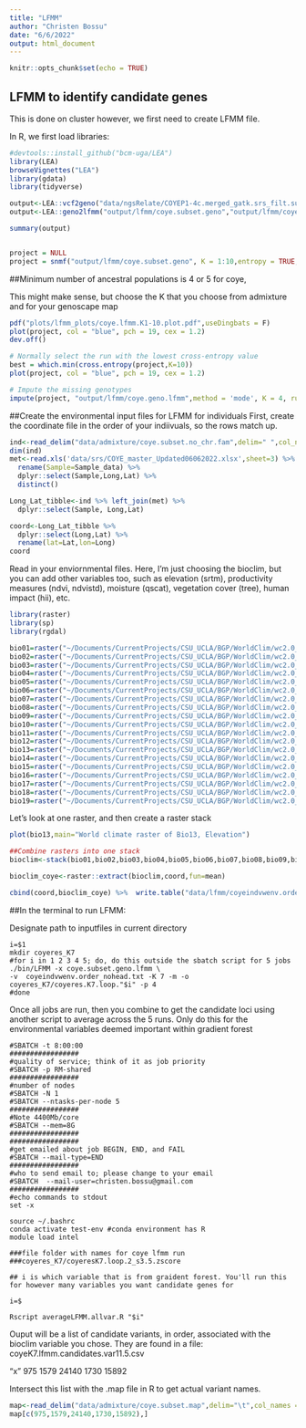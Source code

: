 ```yaml
---
title: "LFMM"
author: "Christen Bossu"
date: "6/6/2022"
output: html_document
---
```


```r
knitr::opts_chunk$set(echo = TRUE)
```

## LFMM to identify candidate genes

This is done on cluster however, we first need to create LFMM file.

In R, we first load libraries:
```r
#devtools::install_github("bcm-uga/LEA")
library(LEA)
browseVignettes("LEA")
library(gdata)
library(tidyverse)
```

```r
output<-LEA::vcf2geno("data/ngsRelate/COYEP1-4c.merged_gatk.srs_filt.subset.recode.vcf","output/lfmm/coye.subset.geno")
output<-LEA::geno2lfmm("output/lfmm/coye.subset.geno","output/lfmm/coye.subset.geno.lfmm")

summary(output)


project = NULL
project = snmf("output/lfmm/coye.subset.geno", K = 1:10,entropy = TRUE, repetitions = 5, project = "new")

```

##Minimum number of ancestral populations is 4 or 5 for coye, 

This might make sense, but choose the K that you choose from admixture and for your genoscape map

```r
pdf("plots/lfmm_plots/coye.lfmm.K1-10.plot.pdf",useDingbats = F)
plot(project, col = "blue", pch = 19, cex = 1.2)
dev.off()

# Normally select the run with the lowest cross-entropy value
best = which.min(cross.entropy(project,K=10))
plot(project, col = "blue", pch = 19, cex = 1.2)

# Impute the missing genotypes
impute(project, "output/lfmm/coye.geno.lfmm",method = 'mode', K = 4, run = best)
```

##Create the environmental input files for LFMM for individuals
First, create the coordinate file in the order of your indiivuals, so the rows match up.
```r

ind<-read_delim("data/admixture/coye.subset.no_chr.fam",delim=" ",col_names=F) %>% rename(Sample=X1) %>% select(Sample)
dim(ind)
met<-read.xls('data/srs/COYE_master_Updated06062022.xlsx',sheet=3) %>% 
  rename(Sample=Sample_data) %>% 
  dplyr::select(Sample,Long,Lat) %>%
  distinct()

Long_Lat_tibble<-ind %>% left_join(met) %>%
  dplyr::select(Sample, Long,Lat) 

coord<-Long_Lat_tibble %>%
  dplyr::select(Long,Lat) %>% 
  rename(lat=Lat,lon=Long) 
coord
```

Read in your enviornmental files. Here, I'm just choosing the bioclim, but you can add other variables too, such as elevation (srtm), productivity measures (ndvi, ndvistd), moisture (qscat), vegetation cover (tree), human impact (hii), etc.

```r
library(raster)
library(sp)
library(rgdal)

bio01=raster("~/Documents/CurrentProjects/CSU_UCLA/BGP/WorldClim/wc2.0_30s_bio/wc2.0_bio_30s_01.tif")
bio02=raster("~/Documents/CurrentProjects/CSU_UCLA/BGP/WorldClim/wc2.0_30s_bio/wc2.0_bio_30s_02.tif")
bio03=raster("~/Documents/CurrentProjects/CSU_UCLA/BGP/WorldClim/wc2.0_30s_bio/wc2.0_bio_30s_03.tif")
bio04=raster("~/Documents/CurrentProjects/CSU_UCLA/BGP/WorldClim/wc2.0_30s_bio/wc2.0_bio_30s_04.tif")
bio05=raster("~/Documents/CurrentProjects/CSU_UCLA/BGP/WorldClim/wc2.0_30s_bio/wc2.0_bio_30s_05.tif")
bio06=raster("~/Documents/CurrentProjects/CSU_UCLA/BGP/WorldClim/wc2.0_30s_bio/wc2.0_bio_30s_06.tif")
bio07=raster("~/Documents/CurrentProjects/CSU_UCLA/BGP/WorldClim/wc2.0_30s_bio/wc2.0_bio_30s_07.tif")
bio08=raster("~/Documents/CurrentProjects/CSU_UCLA/BGP/WorldClim/wc2.0_30s_bio/wc2.0_bio_30s_08.tif")
bio09=raster("~/Documents/CurrentProjects/CSU_UCLA/BGP/WorldClim/wc2.0_30s_bio/wc2.0_bio_30s_09.tif")
bio10=raster("~/Documents/CurrentProjects/CSU_UCLA/BGP/WorldClim/wc2.0_30s_bio/wc2.0_bio_30s_10.tif")
bio11=raster("~/Documents/CurrentProjects/CSU_UCLA/BGP/WorldClim/wc2.0_30s_bio/wc2.0_bio_30s_11.tif")
bio12=raster("~/Documents/CurrentProjects/CSU_UCLA/BGP/WorldClim/wc2.0_30s_bio/wc2.0_bio_30s_12.tif")
bio13=raster("~/Documents/CurrentProjects/CSU_UCLA/BGP/WorldClim/wc2.0_30s_bio/wc2.0_bio_30s_13.tif")
bio14=raster("~/Documents/CurrentProjects/CSU_UCLA/BGP/WorldClim/wc2.0_30s_bio/wc2.0_bio_30s_14.tif")
bio15=raster("~/Documents/CurrentProjects/CSU_UCLA/BGP/WorldClim/wc2.0_30s_bio/wc2.0_bio_30s_15.tif")
bio16=raster("~/Documents/CurrentProjects/CSU_UCLA/BGP/WorldClim/wc2.0_30s_bio/wc2.0_bio_30s_16.tif")
bio17=raster("~/Documents/CurrentProjects/CSU_UCLA/BGP/WorldClim/wc2.0_30s_bio/wc2.0_bio_30s_17.tif")
bio18=raster("~/Documents/CurrentProjects/CSU_UCLA/BGP/WorldClim/wc2.0_30s_bio/wc2.0_bio_30s_18.tif")
bio19=raster("~/Documents/CurrentProjects/CSU_UCLA/BGP/WorldClim/wc2.0_30s_bio/wc2.0_bio_30s_19.tif")

```

Let's look at one raster, and then create a raster stack
```r
plot(bio13,main="World climate raster of Bio13, Elevation")

##Combine rasters into one stack
bioclim<-stack(bio01,bio02,bio03,bio04,bio05,bio06,bio07,bio08,bio09,bio10,bio11,bio12,bio13,bio14,bio15,bio16,bio17,bio18,bio19)

bioclim_coye<-raster::extract(bioclim,coord,fun=mean)
```

```r
cbind(coord,bioclim_coye) %>%  write.table("data/lfmm/coyeindvwenv.order_nohead.txt",row.names=F,sep="\t",quote=F,col.names = F)


```


##In the terminal to run LFMM:

Designate path to inputfiles in current directory

```
i=$1
mkdir coyeres_K7
#for i in 1 2 3 4 5; do, do this outside the sbatch script for 5 jobs
./bin/LFMM -x coye.subset.geno.lfmm \
-v  coyeindvwenv.order_nohead.txt -K 7 -m -o coyeres_K7/coyeres.K7.loop."$i" -p 4
#done
```

Once all jobs are run, then you combine to get the candidate loci using another script to average across the 5 runs. Only do this for the environmental variables deemed important within gradient forest

```
#SBATCH -t 8:00:00
#################
#quality of service; think of it as job priority
#SBATCH -p RM-shared
#################
#number of nodes
#SBATCH -N 1
#SBATCH --ntasks-per-node 5
#################
#Note 4400Mb/core
#SBATCH --mem=8G
#################
#################
#get emailed about job BEGIN, END, and FAIL
#SBATCH --mail-type=END
#################
#who to send email to; please change to your email
#SBATCH  --mail-user=christen.bossu@gmail.com
#################
#echo commands to stdout
set -x

source ~/.bashrc
conda activate test-env #conda environment has R
module load intel

###file folder with names for coye lfmm run
###coyeres_K7/coyeresK7.loop.2_s3.5.zscore

## i is which variable that is from graident forest. You'll run this for however many variables you want candidate genes for

i=$

Rscript averageLFMM.allvar.R "$i"

```
Ouput will be  a list of candidate variants, in order, associated with the bioclim variable you chose. They are found in a file: coyeK7.lfmm.candidates.var11.5.csv

"x"
975
1579
24140
1730
15892

Intersect this list with the .map file in R to get actual variant names.

```r
map<-read_delim("data/admixture/coye.subset.map",delim="\t",col_names = F)
map[c(975,1579,24140,1730,15892),]
```

